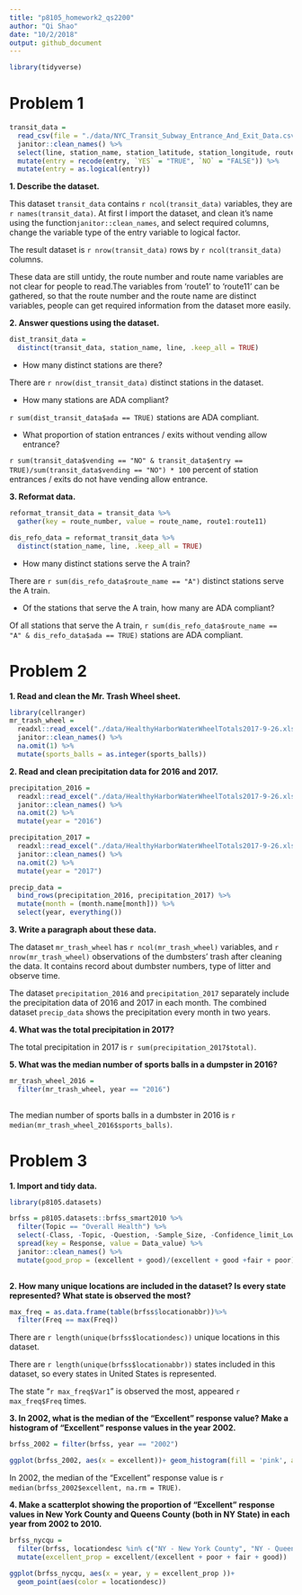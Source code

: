 ```yaml
---
title: "p8105_homework2_qs2200"
author: "Qi Shao"
date: "10/2/2018"
output: github_document
---
```


```r
library(tidyverse)
```

# Problem 1
```r
transit_data = 
  read_csv(file = "./data/NYC_Transit_Subway_Entrance_And_Exit_Data.csv") %>%
  janitor::clean_names() %>%
  select(line, station_name, station_latitude, station_longitude, route1:route11, entry, vending, entrance_type, ada) %>%
  mutate(entry = recode(entry, `YES` = "TRUE", `NO` = "FALSE")) %>%
  mutate(entry = as.logical(entry))
```

**1. Describe the dataset.**

This dataset `transit_data` contains `r ncol(transit_data)` variables, they are `r names(transit_data)`.
At first I import the dataset, and clean it's name using the function`janitor::clean_names`, and select required columns, change the variable type of the entry variable to logical factor.

The result dataset is `r nrow(transit_data)` rows by `r ncol(transit_data)` columns.

These data are still untidy, the route number and route name variables are not clear for people to read.The variables from 'route1' to 'route11' can be gathered, so that the route number and the route name are distinct variables, people can get required information from the dataset more easily.

**2. Answer questions using the dataset.**

```r
dist_transit_data = 
  distinct(transit_data, station_name, line, .keep_all = TRUE)

```
* How many distinct stations are there?

There are `r nrow(dist_transit_data)` distinct stations in the dataset.

* How many stations are ADA compliant?

`r sum(dist_transit_data$ada == TRUE)` stations are ADA compliant.

* What proportion of station entrances / exits without vending allow entrance?

`r sum(transit_data$vending == "NO" & transit_data$entry == TRUE)/sum(transit_data$vending == "NO") * 100` percent of station entrances / exits do not have vending allow entrance.

**3. Reformat data.**
```r
reformat_transit_data = transit_data %>%
  gather(key = route_number, value = route_name, route1:route11)

dis_refo_data = reformat_transit_data %>%
  distinct(station_name, line, .keep_all = TRUE)
```

* How many distinct stations serve the A train? 

There are `r sum(dis_refo_data$route_name == "A")` distinct stations serve the A train.

* Of the stations that serve the A train, how many are ADA compliant?

Of all stations that serve the A train, `r sum(dis_refo_data$route_name == "A" & dis_refo_data$ada == TRUE)` stations are ADA compliant.

# Problem 2

**1. Read and clean the Mr. Trash Wheel sheet.**
```r
library(cellranger)
mr_trash_wheel = 
  readxl::read_excel("./data/HealthyHarborWaterWheelTotals2017-9-26.xlsx", sheet = 1, range = cell_cols("A:N")) %>%
  janitor::clean_names() %>%
  na.omit(1) %>%
  mutate(sports_balls = as.integer(sports_balls))
```         

**2. Read and clean precipitation data for 2016 and 2017.**
```r
precipitation_2016 = 
  readxl::read_excel("./data/HealthyHarborWaterWheelTotals2017-9-26.xlsx", sheet = 4,  range = "A2:B14") %>%
  janitor::clean_names() %>%
  na.omit(2) %>%
  mutate(year = "2016")

precipitation_2017 = 
  readxl::read_excel("./data/HealthyHarborWaterWheelTotals2017-9-26.xlsx", sheet = 3, range = "A2:B14") %>%
  janitor::clean_names() %>%
  na.omit(2) %>%
  mutate(year = "2017")

precip_data = 
  bind_rows(precipitation_2016, precipitation_2017) %>%
  mutate(month = (month.name[month])) %>%
  select(year, everything())

```

**3. Write a paragraph about these data.**

The dataset `mr_trash_wheel` has `r ncol(mr_trash_wheel)` variables, and `r nrow(mr_trash_wheel)` observations of the dumbsters' trash after cleaning the data. It contains record about dumbster numbers, type of litter and observe time.

The dataset `precipitation_2016` and `precipitation_2017` separately include the precipitation data of 2016 and 2017 in each month. The combined dataset `precip_data` shows the precipitation every month in two years.

**4. What was the total precipitation in 2017?**

The total precipitation in 2017 is `r sum(precipitation_2017$total)`.

**5. What was the median number of sports balls in a dumpster in 2016?**
```r
mr_trash_wheel_2016 = 
  filter(mr_trash_wheel, year == "2016")
  

```
The median number of sports balls in a dumbster in 2016 is `r median(mr_trash_wheel_2016$sports_balls)`.

# Problem 3

**1. Import and tidy data.**

```r
library(p8105.datasets)

brfss = p8105.datasets::brfss_smart2010 %>%
  filter(Topic == "Overall Health") %>%
  select(-Class, -Topic, -Question, -Sample_Size, -Confidence_limit_Low:-GeoLocation) %>%
  spread(key = Response, value = Data_value) %>%
  janitor::clean_names() %>%
  mutate(good_prop = (excellent + good)/(excellent + good +fair + poor))
 
```

**2. How many unique locations are included in the dataset? Is every state represented? What state is observed the most? **

```r
max_freq = as.data.frame(table(brfss$locationabbr))%>%
  filter(Freq == max(Freq)) 
```
There are `r length(unique(brfss$locationdesc))` unique locations in this dataset.

There are `r length(unique(brfss$locationabbr))` states included in this dataset, so every states in United States is represented.

The state "`r max_freq$Var1`" is observed the most, appeared `r max_freq$Freq` times.

**3. In 2002, what is the median of the “Excellent” response value? Make a histogram of “Excellent” response values in the year 2002.**

```r
brfss_2002 = filter(brfss, year == "2002") 

ggplot(brfss_2002, aes(x = excellent))+ geom_histogram(fill = 'pink', alpha = 0.7)

```

In 2002, the median of the "Excellent" response value is `r median(brfss_2002$excellent, na.rm = TRUE)`.

**4. Make a scatterplot showing the proportion of “Excellent” response values in New York County and Queens County (both in NY State) in each year from 2002 to 2010.**

```r
brfss_nycqu = 
  filter(brfss, locationdesc %in% c("NY - New York County", "NY - Queens County")) %>%
  mutate(excellent_prop = excellent/(excellent + poor + fair + good))

ggplot(brfss_nycqu, aes(x = year, y = excellent_prop ))+
  geom_point(aes(color = locationdesc))
```


